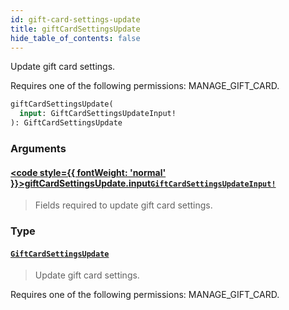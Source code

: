 ```yaml
---
id: gift-card-settings-update
title: giftCardSettingsUpdate
hide_table_of_contents: false
---
```








Update gift card settings. 

Requires one of the following permissions: MANAGE_GIFT_CARD.

```graphql
giftCardSettingsUpdate(
  input: GiftCardSettingsUpdateInput!
): GiftCardSettingsUpdate
```


### Arguments

#### [<code style={{ fontWeight: 'normal' }}>giftCardSettingsUpdate.<b>input</b></code>](#)<Bullet />[`GiftCardSettingsUpdateInput!`](../../../developer/api-reference/inputs/gift-card-settings-update-input) <Badge class="secondary" text="non-null"/> <Badge class="secondary" text="input"/>
> Fields required to update gift card settings.
> 

### Type

#### [`GiftCardSettingsUpdate`](../../../developer/api-reference/objects/gift-card-settings-update) <Badge class="secondary" text="object"/>
> Update gift card settings. 

Requires one of the following permissions: MANAGE_GIFT_CARD.
> 





